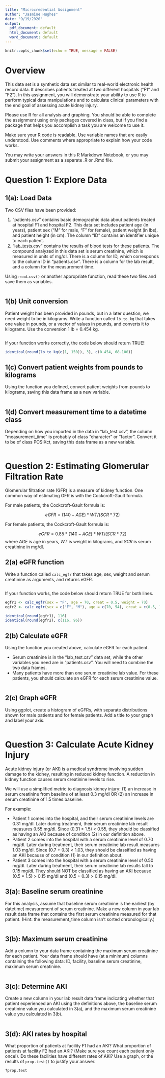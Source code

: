 ```yaml
---
title: "Microcredential Assignment"
author: "Jasmine Hughes"
date: "9/19/2020"
output:
  pdf_document: default
  html_document: default
  word_document: default
---
```



```r
knitr::opts_chunk$set(echo = TRUE, message = FALSE)
```

# Overview

This data set is a synthetic data set similar to real-world electronic health record data. It describes patients treated at two different hospitals ("F1" and "F2"). In this assignment, you will demonstrate your ability to use R to perform typical data manipulations and to calculate clinical parameters with the end goal of assessing acute kidney injury.

Please use R for all analysis and graphing. You should be able to complete the assignment using only packages covered in class, but if you find a package that helps you accomplish a task you are welcome to use it.

Make sure your R code is readable. Use variable names that are easily understood. Use comments where appropriate to explain how your code works.

You may write your answers in this R Markdown Notebook, or you may submit your assignment as a separate .R or .Rmd file.


# Question 1: Explore Data

## 1(a): Load Data

Two CSV files have been provided: 

  1. "patients.csv" contains basic demographic data about patients treated at hospital F1 and hospital F2. This data set includes patient age (in years), patient sex ("M" for male, "F"  for female), patient weight (in lbs), and patient height (in cm). The column "ID" contains an identifier unique to each patient.
  2. "lab_tests.csv" contains the results of blood tests for these patients. The compound analyzed in this data set is serum creatinine, which is measured in units of mg/dl. There is a column for ID, which corresponds to the column ID in "patients.csv". There is a column for the lab result, and a column for the measurement time.
  
Using `read.csv()` or another appropriate function, read these two files and save them as variables.

```r

```

## 1(b) Unit conversion

Patient weight has been provided in pounds, but in a later question, we need weight to be in kilograms. Write a function called `lb_to_kg` that takes one value in pounds, or a vector of values in pounds, and converts it to kilograms. Use the conversion 1 lb = 0.454 kg.

```r

```

If your function works correctly, the code below should return TRUE!

```r

identical(round(lb_to_kg(c(1, 150)), 3), c(0.454, 68.100))

```

## 1(c) Convert patient weights from pounds to kilograms

Using the function you defined, convert patient weights from pounds to kilograms, saving this data frame as a new variable.

```r

```

## 1(d) Convert measurement time to a datetime class

Depending on how you imported in the data in "lab_test.csv", the column "measurement_time" is probably of class "character" or "factor". Convert it to be of class POSIXct, saving this data frame as a new variable.

```r

```

# Question 2: Estimating Glomerular Filtration Rate

Glomerular filtration rate (GFR) is a measure of kidney function. One common way of estimating GFR is with the Cockcroft-Gault formula.

For male patients, the Cockcroft-Gault formula is:

$$ eGFR = (140 - AGE) * WT / (SCR * 72) $$

For female patients, the Cockcroft-Gault formula is:

$$eGFR = 0.85 * (140 - AGE) * WT / (SCR * 72)$$
where $AGE$ is age in years, $WT$ is weight in kilograms, and $SCR$ is serum creatinine in mg/dl.

## 2(a) eGFR function

Write a function called `calc_egfr` that takes age, sex, weight and serum creatinine as arguments, and returns eGFR.

```r

```

If your function works, the code below should return TRUE for both lines.

```r
egfr1 <- calc_egfr(sex = "F", age = 70, creat = 0.5, weight = 70)
egfr2 <- calc_egfr(sex = c("F", "M"), age = c(70, 54), creat = c(0.5, 1.0), weight = c(70, 80))

identical(round(egfr1), 116)
identical(round(egfr2), c(116, 96))

```

## 2(b) Calculate eGFR

Using the function you created above, calculate eGFR for each patient.

* Serum creatinine is in the "lab_test.csv" data set, while the other variables you need are in "patients.csv". You will need to combine the two data frames.
* Many patients have more than one serum creatinine lab value. For these patients, you should calculate an eGFR for each serum creatinine value.

```r

```


## 2(c) Graph eGFR

Using ggplot, create a histogram of eGFRs, with separate distributions shown for male patients and for female patients. Add a title to your graph and label your axis.

```r

```

# Question 3: Calculate Acute Kidney Injury

Acute kidney injury (or AKI) is a medical syndrome involving sudden damage to the kidney, resulting in reduced kidney function. A reduction in kidney function causes serum creatinine levels to rise. 

We will use a simplified metric to diagnosis kidney injury: (1) an increase in serum creatinine from baseline of at least 0.3 mg/dl OR (2) an increase in serum creatinine of 1.5 times baseline.

For example: 

* Patient 1 comes into the hospital, and their serum creatinine levels are 0.31 mg/dl. Later during treatment, their serum creatinine lab result measures 0.55 mg/dl. Since (0.31 * 1.5) < 0.55, they should be classified as having an AKI because of condition (2) in our definition above.
* Patient 2 comes into the hospital with a serum creatinine level of 0.70 mg/dl. Later during treatment, their serum creatinine lab result measures 1.03 mg/dl. Since (0.7 + 0.3) < 1.03, they should be classified as having an AKI because of condition (1) in our definition about.
* Patient 3 comes into the hospital with a serum creatinine level of 0.50 mg/dl. Later during treatment, their serum creatinine lab results fall to 0.15 mg/dl. They should NOT be classified as having an AKI because (0.5 * 1.5) > 0.15 mg/dl and (0.5 + 0.3) > 0.15 mg/dl.

## 3(a): Baseline serum creatinine

For this analysis, assume that baseline serum creatinine is the earliest (by datetime) measurement of serum creatinine. Make a new column in your lab result data frame that contains the first serum creatinine measured for that patient. (Hint: the measurement_time column isn't sorted chronologically.)

```r

```

## 3(b): Maximum serum creatinine

Add a column to your data frame containing the maximum serum creatinine for each patient. Your data frame should have (at a minimum) columns containing the following data: ID, facility, baseline serum creatinine, maximum serum creatinine.

```r

```

## 3(c): Determine AKI

Create a new column in your lab result data frame indicating whether that patient experienced an AKI using the definitions above, the baseline serum creatinine value you calculated in 3(a), and the maximum serum creatinine value you calculated in 3(b). 

```r

```

## 3(d): AKI rates by hospital

What proportion of patients at facility F1 had an AKI? What proportion of patients at facility F2 had an AKI? (Make sure you count each patient only once!). Do these facilities have different rates of AKI? Use a graph, or the results of `prop.test()` to justify your answer.

```r
?prop.test

```
